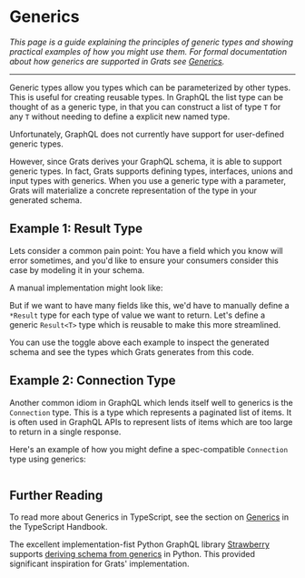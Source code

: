 
# Generics

_This page is a guide explaining the principles of generic types and showing practical examples of how you might use them. For formal documentation about how generics are supported in Grats see [Generics](/docs/format/generics)._

---

Generic types allow you types which can be parameterized by other types. This is useful for creating reusable types. In GraphQL the list type can be thought of as a generic type, in that you can construct a list of type `T` for any `T` without needing to define a explicit new named type.

Unfortunately, GraphQL does not currently have support for user-defined generic types.

However, since Grats derives your GraphQL schema, it is able to support generic types. In fact, Grats supports defining types, interfaces, unions and input types with generics. When you use a generic type with a parameter, Grats will materialize a concrete representation of the type in your generated schema.

## Example 1: Result Type

Lets consider a common pain point: You have a field which you know will error sometimes, and you'd like to ensure your consumers consider this case by modeling it in your schema.

A manual implementation might look like:

<GratsCode mode="both" out={ResultBefore} />

But if we want to have many fields like this, we'd have to manually define a `*Result` type for each type of value we want to return. Let's define a generic `Result<T>` type which is reusable to make this more streamlined.

<GratsCode mode="both" out={ResultAfter} />

You can use the toggle above each example to inspect the generated schema and see the types which Grats generates from this code.

## Example 2: Connection Type

Another common idiom in GraphQL which lends itself well to generics is the `Connection` type. This is a type which represents a paginated list of items. It is often used in GraphQL APIs to represent lists of items which are too large to return in a single response.

Here's an example of how you might define a spec-compatible `Connection` type using generics:

```typescript

```

## Further Reading

To read more about Generics in TypeScript, see the section on [Generics](https://www.typescriptlang.org/docs/handbook/2/generics.html) in the TypeScript Handbook.

The excellent implementation-fist Python GraphQL library [Strawberry](https://strawberry.rocks/) supports [deriving schema from generics](https://strawberry.rocks/docs/types/generics) in Python. This provided significant inspiration for Grats' implementation.
